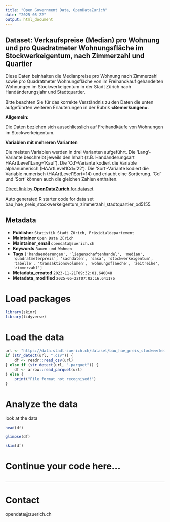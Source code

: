 ```yaml
---
title: "Open Government Data, OpenDataZurich"
date: "2025-05-22"
output: html_document
---
```


## Dataset: Verkaufspreise (Median) pro Wohnung und pro Quadratmeter Wohnungsfläche im Stockwerkeigentum, nach Zimmerzahl und Quartier


Diese Daten beinhalten die Medianpreise pro Wohnung nach Zimmerzahl sowie pro Quadratmeter Wohnungsfläche von im Freihandkauf gehandelten Wohnungen im Stockwerkeigentum in der Stadt Zürich nach Handänderungsjahr und Stadtquartier.

Bitte beachten Sie für das korrekte Verständnis zu den Daten die unten aufgeführten weiteren Erläuterungen in der Rubrik **«Bemerkungen»**.



**Allgemein:**

 Die Daten beziehen sich ausschliesslich auf Freihandkäufe von Wohnungen im Stockwerkeigentum.
 

[]()

**Variablen mit mehreren Varianten**


Die meisten Variablen werden in drei Varianten aufgeführt. Die 'Lang'-Variante beschreibt jeweils den Inhalt (z.B. Handänderungsart HAArtLevel1Lang='Kauf'). Die 'Cd'-Variante kodiert die Variable alphanumerisch (HAArtLevel1Cd='22'). Die 'Sort'-Variante kodiert die Variable numerisch (HAArtLevel1Sort=14) und erlaubt eine Sortierung. 'Cd' und 'Sort' können auch die gleichen Zahlen enthalten.


[]()



[Direct link by **OpenDataZurich** for dataset](https://data.stadt-zuerich.ch/dataset/bau_hae_preis_stockwerkeigentum_zimmerzahl_stadtquartier_od5155)

Auto generated R starter code for data set bau_hae_preis_stockwerkeigentum_zimmerzahl_stadtquartier_od5155.

## Metadata

- **Publisher** `Statistik Stadt Zürich, Präsidialdepartement`
- **Maintainer** `Open Data Zürich`
- **Maintainer_email** `opendata@zuerich.ch`
- **Keywords** `Bauen und Wohnen`
- **Tags** `['handaenderungen', 'liegenschaftenhandel', 'median', 'quadratmeterpreis', 'sachdaten', 'sasa', 'stockwerkeigentum', 'tabelle', 'transaktionsvolumen', 'wohnungsflaeche', 'zeitreihe', 'zimmerzahl']`
- **Metadata_created** `2023-11-21T09:32:01.640048`
- **Metadata_modified** `2025-05-22T07:02:16.641176`


# Load packages

```r
library(skimr)
library(tidyverse)
```

# Load the data

```r
url <- "https://data.stadt-zuerich.ch/dataset/bau_hae_preis_stockwerkeigentum_zimmerzahl_stadtquartier_od5155/download/BAU515OD5155.csv"
if (str_detect(url, ".csv")) {
    df <- readr::read_csv(url)
} else if (str_detect(url, ".parquet")) {
    df <- arrow::read_parquet(url)
} else {
    print("File format not recognised!")
}
```

# Analyze the data

look at the data
```r
head(df)
```

```r
glimpse(df)
```

```r
skim(df)
```

# Continue your code here...

```r

```

------------------------------------------------------------------------

# Contact

opendata@zuerich.ch
